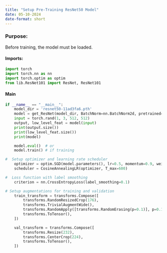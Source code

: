 ```yaml
---
title: "Setup Pre-Training ResNet50 Model"
date: 05-10-2024
date-format: short
---
```


### Purpose:
Before training, the model must be loaded. 

#### Imports:
```python
import torch
import torch.nn as nn
import torch.optim as optim
from lib.ResNet101 import ResNet, ResNet101
```

#### Main
```python
if __name__ == "__main__":
    model_dir = 'resnet50-11ad3fa6.pth'
    model = get_ResNet(model_dir, BatchNorm=nn.BatchNorm2d, pretrained=True, output_stride=8)
    input = torch.rand(1, 3, 512, 512)
    output, low_level_feat = model(input)
    print(output.size())
    print(low_level_feat.size())
    print(model)

    model.eval()  # or 
    model.train() # if training

#  Setup optimizer and learning rate scheduler
    optimizer = optim.SGD(model.parameters(), lr=0.5, momentum=0.9, weight_decay=2e-05)
    scheduler = CosineAnnealingLR(optimizer, T_max=600)

#  Loss function with label smoothing
    criterion = nn.CrossEntropyLoss(label_smoothing=0.1)

# Setup augmentations for training and validation
    train_transform = transforms.Compose([
        transforms.RandomResizedCrop(176),
        transforms.TrivialAugmentWide(),
        transforms.RandomApply([transforms.RandomErasing(p=0.1)], p=0.1),
        transforms.ToTensor(),
    ])

    val_transform = transforms.Compose([
        transforms.Resize(232),
        transforms.CenterCrop(224),
        transforms.ToTensor(),
    ])
```